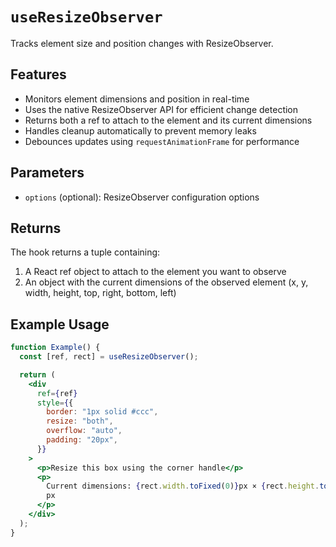 
<Meta of={useResizeObserverStory} />

# `useResizeObserver`

Tracks element size and position changes with ResizeObserver.

## Features

- Monitors element dimensions and position in real-time
- Uses the native ResizeObserver API for efficient change detection
- Returns both a ref to attach to the element and its current dimensions
- Handles cleanup automatically to prevent memory leaks
- Debounces updates using `requestAnimationFrame` for performance

## Parameters

- `options` (optional): ResizeObserver configuration options

## Returns

The hook returns a tuple containing:

1. A React ref object to attach to the element you want to observe
2. An object with the current dimensions of the observed element (x, y, width, height, top, right, bottom, left)

## Example Usage

```jsx
function Example() {
  const [ref, rect] = useResizeObserver();

  return (
    <div
      ref={ref}
      style={{
        border: "1px solid #ccc",
        resize: "both",
        overflow: "auto",
        padding: "20px",
      }}
    >
      <p>Resize this box using the corner handle</p>
      <p>
        Current dimensions: {rect.width.toFixed(0)}px × {rect.height.toFixed(0)}
        px
      </p>
    </div>
  );
}
```

<Canvas of={useResizeObserverStory.Primary} />
